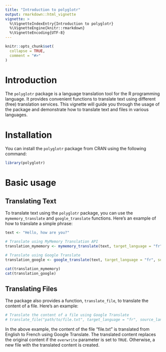 ---
title: "Introduction to polyglotr"
output: rmarkdown::html_vignette
vignette: >
  %\VignetteIndexEntry{Introduction to polyglotr}
  %\VignetteEngine{knitr::rmarkdown}
  %\VignetteEncoding{UTF-8}
---

```{r, include = FALSE}
knitr::opts_chunk$set(
  collapse = TRUE,
  comment = "#>"
)
```

# Introduction
The `polyglotr` package is a language translation tool for the R programming language. It provides convenient functions to translate text using different (free) translation services. This vignette will guide you through the usage of the package and demonstrate how to translate text and files in various languages.

# Installation

You can install the `polyglotr` package from CRAN using the following command:

```{r setup}
library(polyglotr)
```


# Basic usage
## Translating Text

To translate text using the `polyglotr` package, you can use the `mymemory_translate` and `google_translate` functions. Here's an example of how to translate a simple phrase:

```{r translate text}
text <- "Hello, how are you?"

# Translate using MyMemory Translation API
translation_mymemory <- mymemory_translate(text, target_language = "fr", source_language = "en")

# Translate using Google Translate
translation_google <- google_translate(text, target_language = "fr", source_language = "en")

cat(translation_mymemory)
cat(translation_google)
```

## Translating Files

The package also provides a function, `translate_file`, to translate the content of a file. Here's an example:

```{r translate file}
# Translate the content of a file using Google Translate
# translate_file("path/to/file.txt", target_language = "fr", source_language = "en", overwrite = TRUE)
```

In the above example, the content of the file "file.txt" is translated from English to French using Google Translate. The translated content replaces the original content if the `overwrite` parameter is set to `TRUE`. Otherwise, a new file with the translated content is created.

